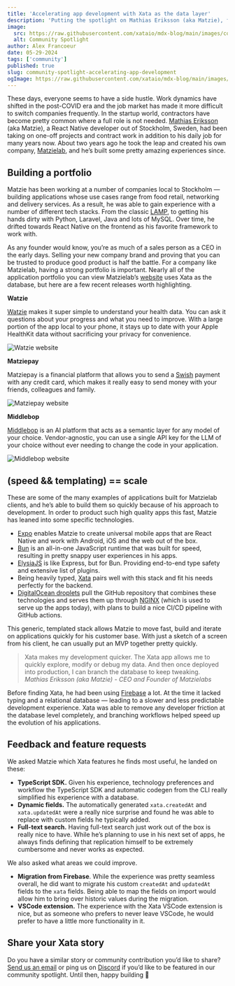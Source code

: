 ```yaml
---
title: 'Accelerating app development with Xata as the data layer'
description: 'Putting the spotlight on Mathias Eriksson (aka Matzie), founder of Matzielab, a company that has nearly perfected the app development process.'
image:
  src: https://raw.githubusercontent.com/xataio/mdx-blog/main/images/community-spotlight-accelerating-app-development.jpg
  alt: Community Spotlight
author: Alex Francoeur
date: 05-29-2024
tags: ['community']
published: true
slug: community-spotlight-accelerating-app-development
ogImage: https://raw.githubusercontent.com/xataio/mdx-blog/main/images/community-spotlight-accelerating-app-development.jpg
---
```


These days, everyone seems to have a side hustle. Work dynamics have shifted in the post-COVID era and the job market has made it more difficult to switch companies frequently. In the startup world, contractors have become pretty common where a full role is not needed. [Mathias Eriksson](https://www.linkedin.com/in/mathias-eriksson-b4a890152/) (aka Matzie), a React Native developer out of Stockholm, Sweden, had been taking on one-off projects and contract work in addition to his daily job for many years now. About two years ago he took the leap and created his own company, [Matzielab](https://matzielab.com/), and he’s built some pretty amazing experiences since.

## Building a portfolio

Matzie has been working at a number of companies local to Stockholm — building applications whose use cases range from food retail, networking and delivery services. As a result, he was able to gain experience with a number of different tech stacks. From the classic [LAMP](<https://en.wikipedia.org/wiki/LAMP_(software_bundle)>), to getting his hands dirty with Python, Laravel, Java and lots of MySQL. Over time, he drifted towards React Native on the frontend as his favorite framework to work with.

As any founder would know, you’re as much of a sales person as a CEO in the early days. Selling your new company brand and proving that you can be trusted to produce good product is half the battle. For a company like Matzielab, having a strong portfolio is important. Nearly all of the application portfolio you can view Matzielab’s [website](https://matzielab.com/) uses Xata as the database, but here are a few recent releases worth highlighting.

**Watzie**

[Watzie](https://watzie.com/) makes it super simple to understand your health data. You can ask it questions about your progress and what you need to improve. With a large portion of the app local to your phone, it stays up to date with your Apple HealthKit data without sacrificing your privacy for convenience.

![Watzie website](/images/cs-app-dev-01.png)

**Matziepay**

Matziepay is a financial platform that allows you to send a [Swish](<https://en.wikipedia.org/wiki/Swish_(payment)>) payment with any credit card, which makes it really easy to send money with your friends, colleagues and family.

![Matziepay website](/images/cs-app-dev-02.png)

**Middlebop**

[Middlebop](https://middlebop.com/) is an AI platform that acts as a semantic layer for any model of your choice. Vendor-agnostic, you can use a single API key for the LLM of your choice without ever needing to change the code in your application.

![Middlebop website](/images/cs-app-dev-03.png)

## (speed && templating) == scale

These are some of the many examples of applications built for Matzielab clients, and he’s able to build them so quickly because of his approach to development. In order to product such high quality apps this fast, Matzie has leaned into some specific technologies.

- [Expo](https://expo.dev/) enables Matzie to create universal mobile apps that are React Native and work with Android, iOS and the web out of the box.
- [Bun](https://bun.sh/) is an all-in-one JavaScript runtime that was built for speed, resulting in pretty snappy user experiences in his apps.
- [ElysiaJS](https://elysiajs.com/) is like Express, but for Bun. Providing end-to-end type safety and extensive list of plugins.
- Being heavily typed, [Xata](https://xata.io/) pairs well with this stack and fit his needs perfectly for the backend.
- [DigitalOcean droplets](https://www.digitalocean.com/products/droplets) pull the GitHub repository that combines these technologies and serves them up through [NGINX](https://www.nginx.com/) (which is used to serve up the apps today), with plans to build a nice CI/CD pipeline with GitHub actions.

This generic, templated stack allows Matzie to move fast, build and iterate on applications quickly for his customer base. With just a sketch of a screen from his client, he can usually put an MVP together pretty quickly.

> Xata makes my development quicker. The Xata app allows me to quickly explore, modify or debug my data. And then once deployed into production, I can branch the database to keep tweaking.\
> _Mathias Eriksson (aka Matzie) - CEO and Founder of Matzielabs_

Before finding Xata, he had been using [Firebase](https://firebase.google.com/) a lot. At the time it lacked typing and a relational database — leading to a slower and less predictable development experience. Xata was able to remove any developer friction at the database level completely, and branching workflows helped speed up the evolution of his applications.

## Feedback and feature requests

We asked Matzie which Xata features he finds most useful, he landed on these:

- **TypeScript SDK.** Given his experience, technology preferences and workflow the TypeScript SDK and automatic codegen from the CLI really simplified his experience with a database.
- **Dynamic fields.** The automatically generated `xata.createdAt` and `xata.updatedAt` were a really nice surprise and found he was able to replace with custom fields he typically added.
- **Full-text search.** Having full-text search just work out of the box is really nice to have. While he’s planning to use in his next set of apps, he always finds defining that replication himself to be extremely cumbersome and never works as expected.

We also asked what areas we could improve.

- **Migration from Firebase**. While the experience was pretty seamless overall, he did want to migrate his custom `createdAt` and `updatedAt` fields to the `xata` fields. Being able to map the fields on import would allow him to bring over historic values during the migration.
- **VSCode extension.** The experience with the Xata VSCode extension is nice, but as someone who prefers to never leave VSCode, he would prefer to have a little more functionality in it.

## Share your Xata story

Do you have a similar story or community contribution you’d like to share? [Send us an email](mailto:communityspotlight@xata.io) or ping us on [Discord](https://xata.io/discord) if you’d like to be featured in our community spotlight. Until then, happy building 🦋
